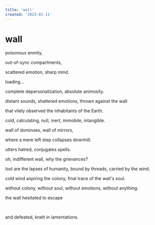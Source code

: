 ```yaml
---
title: 'wall'
created: '2023-01-11'
---
```


# wall

poisonous enmity,

out-of-sync compartments,

scattered emotion, sharp mind.

loading...

complete depersonalization, absolute animosity.

distant sounds, shattered emotions, thrown against the wall

that vilely observed the inhabitants of the Earth.

cold, calculating, null, inert, immobile, intangible.

wall of dominoes, wall of mirrors,

where a mere left step collapses downhill.

utters hatred, conjugates spells.

oh, indifferent wall, why the grievances?

lost are the lapses of humanity, bound by threads, carried by the wind.

cold wind aspiring the colony, final trace of the wall's soul.

without colony, without soul, without emotions, without anything:

the wall hesitated to escape

<br />

and defeated, knelt in lamentations.
